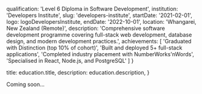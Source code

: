 

  qualification: 'Level 6 Diploma in Software Development',
  institution: 'Developers Institute',
  slug: 'developers-institute',
  startDate: '2021-02-01',
  logo: logoDevelopersInstitute,
  endDate: '2022-10-01',
  location: 'Whangarei, New Zealand (Remote)',
  description: 'Comprehensive software development programme covering full-stack web development, database design, and modern development practices.',
  achievements: [
    'Graduated with Distinction (top 10% of cohort)',
    'Built and deployed 5+ full-stack applications',
    'Completed industry placement with NumberWorks\'nWords',
    'Specialised in React, Node.js, and PostgreSQL'
  ]
}

  title: education.title,
  description: education.description,
}


Coming soon...
